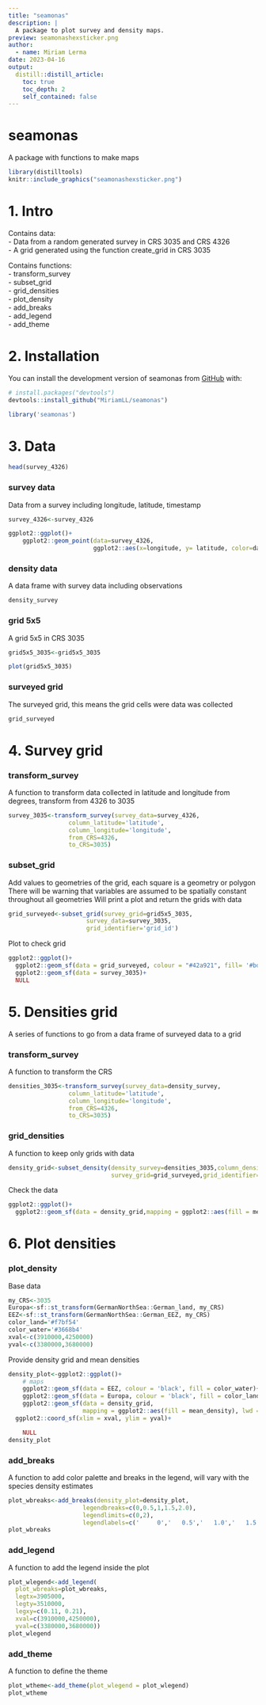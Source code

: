 ```yaml
---
title: "seamonas"
description: |
  A package to plot survey and density maps. 
preview: seamonashexsticker.png
author:
  - name: Miriam Lerma
date: 2023-04-16
output:
  distill::distill_article:
    toc: true
    toc_depth: 2
    self_contained: false
---
```


# seamonas

A package with functions to make maps

```r
library(distilltools)
knitr::include_graphics("seamonashexsticker.png")
```

# 1. Intro

Contains data:  
- Data from a random generated survey in CRS 3035 and CRS 4326   
- A grid generated using the function create_grid in CRS 3035

Contains functions:  
- transform_survey  
- subset_grid  
- grid_densities  
- plot_density  
- add_breaks  
- add_legend  
- add_theme  

# 2. Installation

You can install the development version of seamonas from [GitHub](https://github.com/) with:

```r
# install.packages("devtools")
devtools::install_github("MiriamLL/seamonas")
```

```r
library('seamonas')
```

# 3. Data

```r
head(survey_4326)
```

### survey data

Data from a survey including longitude, latitude, timestamp

```r
survey_4326<-survey_4326
```

```r
ggplot2::ggplot()+
    ggplot2::geom_point(data=survey_4326,
                        ggplot2::aes(x=longitude, y= latitude, color=date),size = 1, shape = 16) 
```


### density data

A data frame with survey data including observations

```r
density_survey
```

### grid 5x5

A grid 5x5 in CRS 3035

```r
grid5x5_3035<-grid5x5_3035
```

```r
plot(grid5x5_3035)
```

### surveyed grid

The surveyed grid, this means the grid cells were data was collected

```r
grid_surveyed
```

# 4. Survey grid

### transform_survey

A function to transform data collected in latitude and longitude from degrees, transform from 4326 to 3035

```r
survey_3035<-transform_survey(survey_data=survey_4326,
                 column_latitude='latitude',
                 column_longitude='longitude',
                 from_CRS=4326,
                 to_CRS=3035)
```


### subset_grid

Add values to geometries of the grid, each square is a geometry or polygon
There will be warning that variables are assumed to be spatially constant throughout all geometries
Will print a plot and return the grids with data

```r
grid_surveyed<-subset_grid(survey_grid=grid5x5_3035,
                      survey_data=survey_3035,
                      grid_identifier='grid_id')
```


Plot to check grid

```r
ggplot2::ggplot()+
  ggplot2::geom_sf(data = grid_surveyed, colour = "#42a921", fill= '#bde0fe',alpha=0.9)+
  ggplot2::geom_sf(data = survey_3035)+
  NULL
```




# 5. Densities grid

A series of functions to go from a data frame of surveyed data to a grid

### transform_survey

A function to transform the CRS

```r
densities_3035<-transform_survey(survey_data=density_survey, 
                 column_latitude='latitude',
                 column_longitude='longitude',
                 from_CRS=4326,
                 to_CRS=3035)
```

### grid_densities

A function to keep only grids with data

```r
density_grid<-subset_density(density_survey=densities_3035,column_density='densities',
                             survey_grid=grid_surveyed,grid_identifier='grid_id')
```

Check the data

```r
ggplot2::ggplot()+
  ggplot2::geom_sf(data = density_grid,mapping = ggplot2::aes(fill = mean_density), lwd = 0, colour = NA)
```


# 6. Plot densities

### plot_density

Base data

```r
my_CRS<-3035
Europa<-sf::st_transform(GermanNorthSea::German_land, my_CRS)
EEZ<-sf::st_transform(GermanNorthSea::German_EEZ, my_CRS)
color_land='#f7bf54'
color_water='#3668b4'
xval<-c(3910000,4250000)
yval<-c(3380000,3680000)
```

Provide density grid and mean densities

```r
density_plot<-ggplot2::ggplot()+
    # maps
    ggplot2::geom_sf(data = EEZ, colour = 'black', fill = color_water)+
    ggplot2::geom_sf(data = Europa, colour = 'black', fill = color_land)+
    ggplot2::geom_sf(data = density_grid,
                     mapping = ggplot2::aes(fill = mean_density), lwd = 0, colour = NA) + 
  ggplot2::coord_sf(xlim = xval, ylim = yval)+

    NULL
density_plot
```


### add_breaks

A function to add color palette and breaks in the legend, will vary with the species density estimates

```r
plot_wbreaks<-add_breaks(density_plot=density_plot,
                     legendbreaks=c(0,0.5,1,1.5,2.0),
                     legendlimits=c(0,2),
                     legendlabels=c('     0','   0.5','   1.0','   1.5','> 2.0'))
plot_wbreaks
```


### add_legend

A function to add the legend inside the plot

```r
plot_wlegend<-add_legend(
  plot_wbreaks=plot_wbreaks,
  legtx=3905000,
  legty=3510000,
  legxy=c(0.11, 0.21),
  xval=c(3910000,4250000),
  yval=c(3380000,3680000))
plot_wlegend
```


### add_theme

A function to define the theme

```r
plot_wtheme<-add_theme(plot_wlegend = plot_wlegend)
plot_wtheme
```





